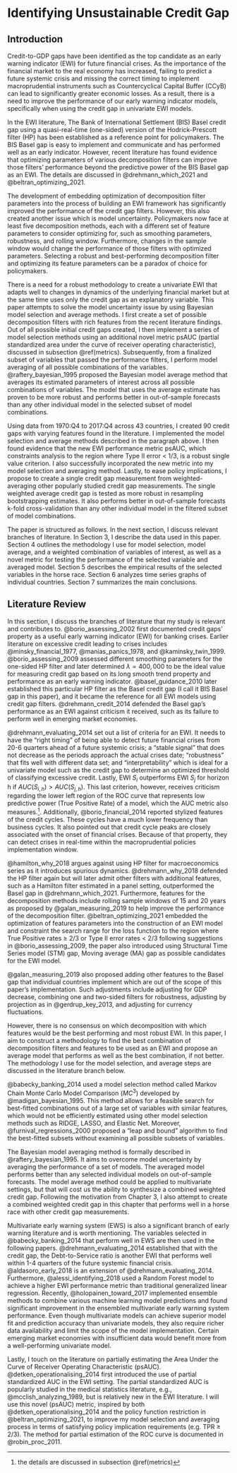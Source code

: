 # Identifying Unsustainable Credit Gap {#Chapter-3}


## Introduction


Credit-to-GDP gaps have been identified as the top candidate as an early warning indicator (EWI) for future financial crises. As the importance of the financial market to the real economy has increased, failing to predict a future systemic crisis and missing the correct timing to implement macroprudential instruments such as Countercyclical Capital Buffer (CCyB) can lead to significantly greater economic losses. As a result, there is a need to improve the performance of our early warning indicator models, specifically when using the credit gap in univariate EWI models. 

In the EWI literature, The Bank of International Settlement (BIS) Basel credit gap using a quasi-real-time (one-sided) version of the Hodrick-Prescott filter (HP) has been established as a reference point for policymakers. The BIS Basel gap is easy to implement and communicate and has performed well as an early indicator. However, recent literature has found evidence that optimizing parameters of various decomposition filters can improve those filters' performance beyond the predictive power of the BIS Basel gap as an EWI. The details are discussed in @drehmann_which_2021 and @beltran_optimizing_2021.

The development of embedding optimization of decomposition filter parameters into the process of building an EWI framework has significantly improved the performance of the credit gap filters. However, this also created another issue which is model uncertainty. Policymakers now face at least five decomposition methods, each with a different set of feature parameters to consider optimizing for, such as smoothing parameters, robustness, and rolling window. Furthermore, changes in the sample window would change the performance of those filters with optimized parameters. Selecting a robust and best-performing decomposition filter and optimizing its feature parameters can be a paradox of choice for policymakers.

There is a need for a robust methodology to create a univariate EWI that adapts well to changes in dynamics of the underlying financial market but at the same time uses only the credit gap as an explanatory variable. This paper attempts to solve the model uncertainty issue by using Bayesian model selection and average methods. I first create a set of possible decomposition filters with rich features from the recent literature findings. Out of all possible initial credit gaps created, I then implement a series of model selection methods using an additional novel metric psAUC (partial standardized area under the curve of receiver operating characteristic), discussed in subsection \@ref(metrics). Subsequently, from a finalized subset of variables that passed the performance filters, I perform model averaging of all possible combinations of the variables. @raftery_bayesian_1995 proposed the Bayesian model average method that averages its estimated parameters of interest across all possible combinations of variables. The model that uses the average estimate has proven to be more robust and performs better in out-of-sample forecasts than any other individual model in the selected subset of model combinations. 

Using data from 1970:Q4 to 2017:Q4 across 43 countries, I created 90 credit gaps with varying features found in the literature. I implemented the model selection and average methods described in the paragraph above. I then found evidence that the new EWI performance metric psAUC, which constraints analysis to the region where Type II error < 1/3, is a robust single value criterion. I also successfully incorporated the new metric into my model selection and averaging method. Lastly, to ease policy implications, I propose to create a single credit gap measurement from weighted-averaging other popularly studied credit gap measurements. The single weighted average credit gap is tested as more robust in resampling bootstrapping estimates. It also performs better in out-of-sample forecasts k-fold cross-validation than any other individual model in the filtered subset of model combinations. 

The paper is structured as follows. In the next section, I discuss relevant branches of literature. In Section 3, I describe the data used in this paper. Section 4 outlines the methodology I use for model selection, model average, and a weighted combination of variables of interest, as well as a novel metric for testing the performance of the selected variable and averaged model. Section 5 describes the empirical results of the selected variables in the horse race. Section 6 analyzes time series graphs of individual countries. Section 7 summarizes the main conclusions.


<!--(Reference for opening: one of the 6 reference papers)

(Beltran:
Credit gaps are good predictors for financial crises, and banking regulators recommend using them to inform countercyclical capital buffers for banks. Researchers typically create credit gap measures using trend-cycle decomposition methods, which require many modelling choices, such as the method used, and the smoothness of the underlying trend. Other choices hinge on the tradeoffs implicit in how gaps are used as early warning indicators (EWIs) for predicting crises, such as the preference over false positives and false negatives. We evaluate how the performance of credit-gap-based EWIs for predicting crises is influenced by these modelling choices. For the most common trend-cycle decomposition methods used to recover credit gaps, we find that optimally smoothing the trend enhances out-of-sample prediction. We also show that out-ofsample performance improves further when we consider a preference for robustness of the credit gap estimates to the arrival of new information, which is important as any EWI should work in real-time. We offer several practical implications.)

(Drehmann:
The credit gap, defined as the deviation of the credit-to-GPD ratio from a Hodrick-Prescott (HP) filtered trend, is a powerful early warning indicator for predicting crises . Basel III therefore suggests that policymakers should use it as part of their countercyclical capital buffer frameworks. Hamilton (2017), however, argues that you should never use an HP filter as it results in spurious dynamics, has end-point problems and its typical implementation is at odds with its statistical foundations. Instead he proposes the use of linear projection


(Alessi: 
Unsustainable credit developments lead to the build-up of systemic risks to financial stability. While this is an accepted truth, how to assess whether risks are getting out of hand remains a challenge. To identify excessive credit growth and aggregate leverage we propose an early warning system, which aims at predicting banking crises. In particular, we use a modern classification tree ensemble technique, the “Random Forest”, and include (global) credit as well as real estate variables as predictors.

Drehmann Julius 2014: 
Ideally, early warning indicators (EWI) of banking crises should be evaluated on the basis of their performance relative to the macroprudential policy maker’s decision problem. We translate several practical aspects of this problem — such as difficulties in assessing the costs and benefits of various policy measures, as well as requirements for the timing and stability of EWIs — into statistical evaluation criteria. Applying the criteria to a set of potential EWIs, we find that the credit-to-GDP gap and a new indicator, the debt service ratio (DSR), consistently outperform other measures. The credit-to-GDP gap is the best indicator at longer horizons, whereas the DSR dominates at shorter horizons.


Begin writing:
(Unsustainable credit developments lead to the build-up of systemic risks to financial stability. While this is an accepted truth, how to assess whether risks are getting out of hand remains a challenge.)

(Motivation)-->

<!-- - Compare different credit gap measurements' performance as EWIs using a new robust metric - partial standarized AUC (psAUC) contraining Type II error < 1/3.
- Overcome model uncertainty by implementing model averaging. We incoporated psAUC values in the model selection and weighting process, instead of AUC or BIC values.
- For ease of policy implication, we propose a single credit gap measurement from weighted averaging other popularly studied credit gap measurements.

(summary structure) -->




<!--(Motivation and importance: 
- Increased importance of financial market on the real economy
- However, the BIS received some criticism: 
  - Length of cycle
  - Other countries have adapted counter cyclycal measurements, making the problem more complicated for using the gap as a predictor since it is already being used as a signal 

- Central planner do not like sharing the decision making tool details, since a low predictive power of the tool being public would make it lose confidence and further policies communication would be be effective in the future. 

- This tool helps central planner over come two problems. 
1 is selection of right credit gaps measurement for certain demographic (AE and EME in this case). 

- To overcome model uncertainty in using credit gap as an early warning indicator (EWI) of systemic financial crises, we propose using model averaging of different credit gap measurements. The method is based on Bayesian Model Average - Raftery (1995)

relevant literature in the model
- Area under the curve of operating characteristic (AUROC or AUC) has been widely used as a criterion to determine the performance of a EWI. But it has received some criticism regarding the lower left area of the curve representing low predictive ability of the indicator.
- Borio and Drehmann (2009) and Beltran et al (2021) proposed a policy loss function constraining the relevance of the curve measurement to just a portion where Type II error rate is less than 1/3 or at least 2/3 of the crises are predicted.    
- Detken (2014) proposed using partial standardized area under the curve (psAUC) as an alternative measurement of the performance of an EWI.

Our contribution: 
- Compare different credit gap measurements' performance as EWIs using a new criterion - partial standarized AUC (psAUC) contraining Type II error < 1/3.
- Overcome model uncertainty by implementing model averaging. We incoporated psAUC values in the model selection and weighting process, instead of AUC or BIC values.
- For ease of policy implication, we propose a single credit gap measurement from weighted averaging other popularly studied credit gap measurements.

<!--(Brief introduction of the methodologies, its roots)
(pAUC)
(model average)
(forecast combination - from previous chapter)
(robustness check: resampler bootstrapping and cross-validation)-->

<!--(Plan of the paper)-->

<!--Branches of literatures-->

## Literature Review

In this section, I discuss the branches of literature that my study is relevant and contributes to. @borio_assessing_2002 first documented credit gaps' property as a useful early warning indicator (EWI) for banking crises. Earlier literature on excessive credit leading to crises includes @minsky_financial_1977, @manias_panics_1978, and @kaminsky_twin_1999. @borio_assessing_2009 assessed different smoothing parameters for the one-sided HP filter and later determined $\lambda=400,000$ to be the ideal value for measuring credit gap based on its long smooth trend property and performance as an early warning indicator. @basel_guidance_2010 later established this particular HP filter as the Basel credit gap (I call it BIS Basel gap in this paper), and it became the reference for all EWI models using credit gap filters. @drehmann_credit_2014 defended the Basel gap's performance as an EWI against criticism it received, such as its failure to perform well in emerging market economies.

@drehmann_evaluating_2014 set out a list of criteria for an EWI. It needs to have the "right timing" of being able to detect future financial crises from 20-6 quarters ahead of a future systemic crisis; a "stable signal" that does not decrease as the periods approach the actual crises date; "robustness" that fits well with different data set; and "interpretability" which is ideal for a univariate model such as the credit gap to determine an optimized threshold of classifying excessive credit. Lastly, EWI $S_i$ outperforms EWI $S_j$ for horizon h if $AUC(S_{i,h}) > AUC(S_{j,h})$. This last criterion, however, receives criticism regarding the lower left region of the ROC curve that represents low predictive power (True Positive Rate) of a model, which the AUC metric also measures.^[the details are discussed in subsection \@ref(metrics)]. Additionally, @borio_financial_2014 reported stylized features of the credit cycles. These cycles have a much lower frequency than business cycles. It also pointed out that credit cycle peaks are closely associated with the onset of financial crises. Because of that property, they can detect crises in real-time within the macroprudential policies implementation window.

@hamilton_why_2018 argues against using HP filter for macroeconomics series as it introduces spurious dynamics. @drehmann_why_2018 defended the HP filter again but will later admit other filters with additional features, such as a Hamilton filter estimated in a panel setting, outperformed the Basel gap in @drehmann_which_2021. Furthermore, features for the decomposition methods include rolling sample windows of 15 and 20 years as proposed by @galan_measuring_2019 to help improve the performance of the decomposition filter. @beltran_optimizing_2021 embedded the optimization of features parameters into the construction of an EWI model and constraint the search range for the loss function to the region where True Positive rates $\ge$ 2/3 or Type II error rates < 2/3 following suggestions in @borio_assessing_2009, the paper also introduced using Structural Time Series model (STM) gap, Moving average (MA) gap as possible candidates for the EWI model.

@galan_measuring_2019 also proposed adding other features to the Basel gap that individual countries implement which are out of the scope of this paper's implementation. Such adjustments include adjusting for GDP decrease, combining one and two-sided filters for robustness, adjusting by projection as in @gerdrup_key_2013, and adjusting for currency fluctuations. 

However, there is no consensus on which decomposition with which features would be the best performing and most robust EWI. In this paper, I aim to construct a methodology to find the best combination of decomposition filters and features to be used as an EWI and propose an average model that performs as well as the best combination, if not better. The methodology I use for the model selection, and average steps are discussed in the literature branch below.

@babecky_banking_2014 used a model selection method called Markov Chain Monte Carlo Model Comparison ($MC^3$) developed by @madigan_bayesian_1995. This method allows for a feasible search for best-fitted combinations out of a large set of variables with similar features, which would not be efficiently estimated using other model selection methods such as RIDGE, LASSO, and Elastic Net. Moreover, @furnival_regressions_2000 proposed a "leap and bound" algorithm to find the best-fitted subsets without examining all possible subsets of variables. 

The Bayesian model averaging method is formally described in @raftery_bayesian_1995. It aims to overcome model uncertainty by averaging the performance of a set of models. The averaged model performs better than any selected individual models on out-of-sample forecasts. The model average method could be applied to multivariate settings, but that will cost us the ability to synthesize a combined weighted credit gap. Following the motivation from Chapter 3, I also attempt to create a combined weighted credit gap in this chapter that performs well in a horse race with other credit gap measurements.


Multivariate early warning system (EWS) is also a significant branch of early warning literature and is worth mentioning. The variables selected in @babecky_banking_2014 that perform well in EWS are then used in the following papers. @drehmann_evaluating_2014 established that with the credit gap, the Debt-to-Service ratio is another EWI that performs well within 1-4 quarters of the future systemic financial crisis. @aldasoro_early_2018 is an extension of @drehmann_evaluating_2014. Furthermore, @alessi_identifying_2018 used a Random Forest model to achieve a higher EWI performance metric than traditional generalized linear regression. Recently, @holopainen_toward_2017 implemented ensemble methods to combine various machine learning model predictions and found significant improvement in the ensembled multivariate early warning system performance. Even though multivariate models can achieve superior model fit and prediction accuracy than univariate models, they also require richer data availability and limit the scope of the model implementation. Certain emerging market economies with insufficient data would benefit more from a well-performing univariate model.


Lastly, I touch on the literature on partially estimating the Area Under the Curve of Receiver Operating Characteristic (psAUC). @detken_operationalising_2014 first introduced the use of partial standardized AUC in the EWI setting. The partial standardized AUC is popularly studied in the medical statistics literature, e.g., @mcclish_analyzing_1989, but is relatively new in the EWI literature. I will use this novel (psAUC) metric, inspired by both @detken_operationalising_2014 and the policy function restriction in @beltran_optimizing_2021, to improve my model selection and averaging process in terms of satisfying policy implication requirements (e.g. TPR $\ge$ 2/3). The method for partial estimation of the ROC curve is documented in @robin_proc_2011.




<!--( Literature history 
- Early 1990 papers

Minsky, 1982; Kindleberger, 2000

  - @kaminsky_twin_1999
  - @chang_model_2001

  Studies such as Lowe and Borio (2002b), Borio and Drehmann (2009), and Drehmann and Juselius (2014) show that credit growth and credit gaps –deviations of aggregate credit to GDP ratio from its long-run trend–are good predictors of systemic banking crises, often referred to as financial crises. They thus support the view that such financial crises are often “credit booms gone bust” (Minsky, 1977; Kindleberger, 1978; Schularick and Taylor, 2012).

- Borio and Lowe (2002a,b) argue that focusing on the behaviour of credit and asset prices is a promising line of enquiry to develop simple and transparent leading indicators of banking system distress.

The credit-to-GDP gap (“credit gap”) is defined as the difference between the credit-to-GDP ratio and its long-term trend. 
-->
<!-- 
( Model averaging and selection literature: 
- @raftery_bayesian_1995
- Bebecky @babecky_banking_2014
- ensemble techniques @holopainen_toward_2017
- @madigan_bayesian_1995
- @furnival_regressions_2000
- We contributed to this literature by further apply the averaging method to a set of different credit gap decomposition methods.
- The model average method could be applied to multivariate setting but that will cost us the ability to synthesize a combined weighted credit gap.
- For ease of policy implication and visualization, we also proposed a single credit gap measurement from weighted averaging other popularly studied credit gap measurements.
-->

<!--
- Borio and Drehmann (2009) @borio_assessing_2009
- Basel gap 2010 @basel_guidance_2010
  - Basel gap paper: became the reference for all EWI 
- @drehmann_credit--gdp_2014
- @drehmann_evaluating_2014
- Drehmann 2014 set out criteria for an EWI, has the "right timing" if 20-6, "stable" meaning the signal does not decrease as the periods approach the actual crises date, "robustness" and "interpretability". Lastly, EWI Si outperforms EWI Sj for horizon h if AUC(Si,h) > AUC(Sj,h). This last criteria however, receives criticism in @beltran_optimizing_2021, the details are discussed in section ...(insert ref here) . 

- @borio_financial_2014
Borio (2014) reports salient stylized features of credit cycles. First, these cycles are most parsimoniously characterized in terms of credit (loans and bonds) extended to the nonfinancial private sector (households and corporations). Second, credit cycles have a much lower frequency than business cycles (see Borio, 2014; Drehmann et al., 2012). Borio (2014) additionally points out that credit cycle peaks are closely associated with the onset of the financial crises, and that they help detect crises with a good lead in real time.


- @hamilton_why_2018 argues against using HP filter for macroeconomics series as it introduces suprious dynamics. @drehmann_why_2018 defended the HP filter. However, there has not been a consensus on which decomposition method has the superiority.
- Garlan 2019 @galan_measuring_2019
- Drehmann 2021 @drehmann_which_2021
- Beltran 2021 @beltran_optimizing_2021)


Galán (2019) proposed rolling sample of 15 and 20 years when creating one sided cycle.

Drehmann (2021) created Hamilton filter in a panel setting with fixed coefficients on independent variables across countries.

Mention other papers: norwegian, 
Other univariate methods in Garlan 2019
(Paper that Groups countries in different regions: brings better results too.)
Should multivariate early warning systems for banking crises pool across regions?
@davis_should_2011

-->

<!--
Multivariate EWI:
- @aldasoro_early_2018
- Alessi 2018 
- @alessi_identifying_2018
- @detken_operationalising_2014 

- Composite index
  - Deducted from PCA of other variables
- Machine learning, ensemble using multivariate models
-> Distinguish our contribution: we only use 1 variable to measure credit gap ( the credit series it self) using a combination of other popular credit gap measurements in the literature. 
 Pros: ease of implementation, richer data set, inclusion or extrapolating results to countries outside of the data set would also be easier. )
 Cons: lower model fitness than other multivariate models.
 
Composite index:
- Afanasyeva (2020) develops a Bayesian vector autoregression (BVAR) method to detect credit booms using monetary aggregates, asset prices, and measures of real economic activity, which provides a useful cross-check to the credit gaps derived from trend-cycle decomposition methods. 
- Sarlin and von Schweinitz (forthcoming) use 14 observable macroeconomic and asset price measures to predict the probability of a crisis, defined as periods when the Financial Stress Index of Lo Duca and Peltonen (2013) exceeds its 90th percentile.
-->



<!--
( partial standardized AUC literature: )
- Contribution: Detken 2014 together with Borio 2009 and Beltral 2021 criteria
- @robin_proc_2011


Beltran (2021) - measured and the performance of BIS Basel credit gap, Structural Time Series model (STM) gap, Moving average (MA) gap, Hamilton filter gap, and optimized the smoothing parameters $\rho$ in those filters to minimize policy loss function. 

\begin{align*}
L_{\theta,\rho}=\alpha TypeI(\theta)+(1-\alpha)TypeII(\theta)|TPR\ge2/3
\end{align*}

- $\theta$ is the optimized threshold that minizes loss function.

-->

